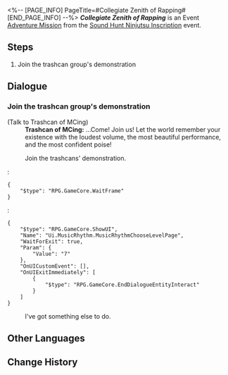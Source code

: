 <%-- [PAGE_INFO]
PageTitle=#Collegiate Zenith of Rapping#
[END_PAGE_INFO] --%>
{{Stub|Dialogue.}}
{{Mission Infobox
|id            = 8026116
|title         = 
|image         = <!--Mission Collegiate Zenith of Rapping.png-->
|type          = Adventure
|event_name    = Sound Hunt Ninjutsu Inscription
|chapter       = Sound Hunt Ninjutsu Inscription
|requirements  = {{subst:void|<!--Unknown: {"Type":"Manual"}-->}}
|summary       = <!--official mission summary from Fate's Atlas-->
|characters    = Trailblazer; Trashcan of MCing
|startLocation = [[Penacony]] - [[Penacony Paperfold University College]]
|world         = Penacony
|area          = Penacony Paperfold University College
|prev          = 
|next          = 
|rewards       = Credit*5,000
}}
'''''Collegiate Zenith of Rapping''''' is an Event [[Adventure Mission]] from the [[Sound Hunt Ninjutsu Inscription]] event.

==Steps==
# Join the trashcan group's demonstration

<!--
==Gameplay Notes==

--><!--
==Trial Character==

-->
==Dialogue==
{{Stub Dialogue}}
{{Dialogue End}}

===Join the trashcan group's demonstration{{subst:void|<!--802611604-->}}===
{{Mission Description|type=adventure|location=Penacony Paperfold University College|update|You've become the manager of the music party's performing band, and now your band needs to complete 3 performances on the stage in the middle of the campus.<br />Obtain a record of the trashcan group's beats to help Rappa collect inspiration for composing.}}
{{Dialogue Start}}

;(Talk to Trashcan of MCing)
:'''Trashcan of MCing:''' ...Come! Join us! Let the world remember your existence with the loudest volume, the most beautiful performance, and the most confident poise!
:{{DIcon|Travel Log}} Join the trashcans' demonstration.
:<pre>{
	"$type": "RPG.GameCore.WaitFrame"
}</pre>
:<pre>{
	"$type": "RPG.GameCore.ShowUI",
	"Name": "Ui.MusicRhythm.MusicRhythmChooseLevelPage",
	"WaitForExit": true,
	"Param": {
		"Value": "7"
	},
	"OnUICustomEvent": [],
	"OnUIExitImmediately": [
		{
			"$type": "RPG.GameCore.EndDialogueEntityInteract"
		}
	]
}</pre>
:{{DIcon|Exit}} I've got something else to do.

{{Dialogue End}}

==Other Languages==
{{Other Languages
|en   = Collegiate Zenith of Rapping
|zhs  = 校园说唱之巅
|zht  = 校園饒舌之巔
|ja   = キャンパスラップの頂点
|ko   = 캠퍼스 힙합의 정점
|es   = Culmen rapero del campus
|fr   = Bahut Supa Crew
|ru   = Вершина студенческого рэпа
|th   = ยอดแรปเปอร์แห่งมหาลัย
|vi   = Đỉnh Cao Rap Vườn Trường
|de   = Rap-Gipfel des Campus
|id   = Raja Rap Kampus
|pt   = Colegiado Zênite do Rap
}}

==Change History==
{{Change History|2.6}}
